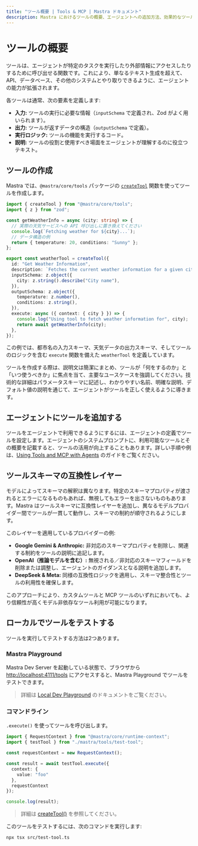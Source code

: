 ```yaml
---
title: "ツール概要 | Tools & MCP | Mastra ドキュメント"
description: Mastra におけるツールの概要、エージェントへの追加方法、効果的なツール設計のベストプラクティスを理解する。
---
```





# ツールの概要

ツールは、エージェントが特定のタスクを実行したり外部情報にアクセスしたりするために呼び出せる関数です。これにより、単なるテキスト生成を超えて、API、データベース、その他のシステムとやり取りできるように、エージェントの能力が拡張されます。

各ツールは通常、次の要素を定義します:

- **入力:** ツールの実行に必要な情報（`inputSchema` で定義され、Zod がよく用いられます）。
- **出力:** ツールが返すデータの構造（`outputSchema` で定義）。
- **実行ロジック:** ツールの機能を実行するコード。
- **説明:** ツールの役割と使用すべき場面をエージェントが理解するのに役立つテキスト。



## ツールの作成

Mastra では、`@mastra/core/tools` パッケージの [`createTool`](/reference/tools/create-tool) 関数を使ってツールを作成します。

```typescript filename="src/mastra/tools/weatherInfo.ts" copy
import { createTool } from "@mastra/core/tools";
import { z } from "zod";

const getWeatherInfo = async (city: string) => {
  // 実際の天気サービスへの API 呼び出しに置き換えてください
  console.log(`Fetching weather for ${city}...`);
  // データ構造の例
  return { temperature: 20, conditions: "Sunny" };
};

export const weatherTool = createTool({
  id: "Get Weather Information",
  description: `Fetches the current weather information for a given city`,
  inputSchema: z.object({
    city: z.string().describe("City name"),
  }),
  outputSchema: z.object({
    temperature: z.number(),
    conditions: z.string(),
  }),
  execute: async ({ context: { city } }) => {
    console.log("Using tool to fetch weather information for", city);
    return await getWeatherInfo(city);
  },
});
```

この例では、都市名の入力スキーマ、天気データの出力スキーマ、そしてツールのロジックを含む `execute` 関数を備えた `weatherTool` を定義しています。

ツールを作成する際は、説明文は簡潔にまとめ、ツールが「何をするのか」と「いつ使うべきか」に焦点を当て、主要なユースケースを強調してください。技術的な詳細はパラメータスキーマに記述し、わかりやすい名前、明確な説明、デフォルト値の説明を通じて、エージェントがツールを正しく使えるように導きます。



## エージェントにツールを追加する

ツールをエージェントで利用できるようにするには、エージェントの定義でツールを設定します。エージェントのシステムプロンプトに、利用可能なツールとその概要を記載すると、ツールの活用が向上することもあります。詳しい手順や例は、[Using Tools and MCP with Agents](/docs/agents/using-tools-and-mcp#add-tools-to-an-agent) のガイドをご覧ください。



## ツールスキーマの互換性レイヤー

モデルによってスキーマの解釈は異なります。特定のスキーマプロパティが渡されるとエラーになるものもあれば、無視してもエラーを出さないものもあります。Mastra はツールスキーマに互換性レイヤーを追加し、異なるモデルプロバイダー間でツールが一貫して動作し、スキーマの制約が順守されるようにします。

このレイヤーを適用しているプロバイダーの例:

- **Google Gemini & Anthropic:** 非対応のスキーマプロパティを削除し、関連する制約をツールの説明に追記します。
- **OpenAI（推論モデルを含む）:** 無視される／非対応のスキーマフィールドを削除または調整し、エージェントのガイダンスとなる説明を追加します。
- **DeepSeek & Meta:** 同様の互換性ロジックを適用し、スキーマ整合性とツールの利用性を確保します。

このアプローチにより、カスタムツールと MCP ツールのいずれにおいても、より信頼性が高くモデル非依存なツール利用が可能になります。




## ローカルでツールをテストする
ツールを実行してテストする方法は2つあります。

<Steps>

### Mastra Playground

Mastra Dev Server を起動している状態で、ブラウザから [http://localhost:4111/tools](http://localhost:4111/tools) にアクセスすると、Mastra Playground でツールをテストできます。

> 詳細は [Local Dev Playground](/docs/server-db/local-dev-playground) のドキュメントをご覧ください。

### コマンドライン

`.execute()` を使ってツールを呼び出します。

```typescript filename="src/test-tool.ts" showLineNumbers copy
import { RequestContext } from "@mastra/core/runtime-context";
import { testTool } from "./mastra/tools/test-tool";

const requestContext = new RequestContext();

const result = await testTool.execute({
  context: {
    value: "foo"
  },
  requestContext
});

console.log(result);
```

> 詳細は [createTool()](../../reference/tools/create-tool.mdx) を参照してください。

このツールをテストするには、次のコマンドを実行します:

```bash copy
npx tsx src/test-tool.ts
```

</Steps>
